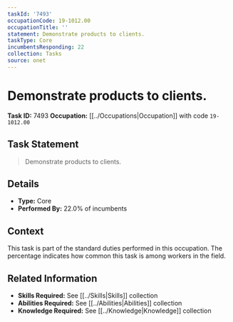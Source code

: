 ```yaml
---
taskId: '7493'
occupationCode: 19-1012.00
occupationTitle: ''
statement: Demonstrate products to clients.
taskType: Core
incumbentsResponding: 22
collection: Tasks
source: onet
---
```

# Demonstrate products to clients.

**Task ID:** 7493
**Occupation:** [[../Occupations|Occupation]] with code `19-1012.00`

## Task Statement

> Demonstrate products to clients.

## Details

- **Type:** Core
- **Performed By:** 22.0% of incumbents

## Context

This task is part of the standard duties performed in this occupation. The percentage indicates how common this task is among workers in the field.

## Related Information

- **Skills Required:** See [[../Skills|Skills]] collection
- **Abilities Required:** See [[../Abilities|Abilities]] collection
- **Knowledge Required:** See [[../Knowledge|Knowledge]] collection

